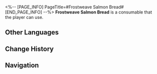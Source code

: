 <%-- [PAGE_INFO]
PageTitle=#Frostweave Salmon Bread#
[END_PAGE_INFO] --%>
{{Consumable Infobox
|id          = 408409
|image       = Item Frostweave Salmon Bread.png
|type        = Defense Consumables
|rarity      = 2
|effect      = Upon use, decreases Fire DMG taken by all allies by 16% for the next battle.
|description = A cold platter made from air-fried preserved frostweave salmon and bread, with a bowl of redsunset jam for free.<br />Nowadays, frostweave salmon are mostly bred inside Belobog's walls. Their taste is miles off from the frostweave salmons fished from the wilds outside the city.
|effectType  = 
|effectType2 = 
|effectType3 = 
|recipe      = 
|source1     = [[Extreme Explorer Lynx]]
|source2     = 
|source3     = 
}}
{{Description|''"I heard having raw fish slices together with bread can delay the onset of diarrhea effectively. Is that true?"''<br />''"Heck if I know. Go ask Natasha."''}}
'''Frostweave Salmon Bread''' is a consumable that the player can use.

==Other Languages==
{{Other Languages
|en   = Frostweave Salmon Bread
|zhs  = 霜纹鲑面包
|zht  = 霜紋鮭麵包
|ja   = 霜降り鮭パン
|ko   = 서리무늬 연어 샌드위치
|es   = Pan de salmón
|fr   = Pain au saumon tisse-givre
|ru   = Хлеб с хладолососем
|th   = Frostweave Salmon Bread
|vi   = Bánh Mì Cá Hồi Tuyết
|de   = Frostlachs auf Brot
|id   = Frostweave Salmon Bread
|pt   = Pão de Salmão-da-Geada
}}

==Change History==
{{Change History|1.3}}

==Navigation==
{{Consumable Navbox}}